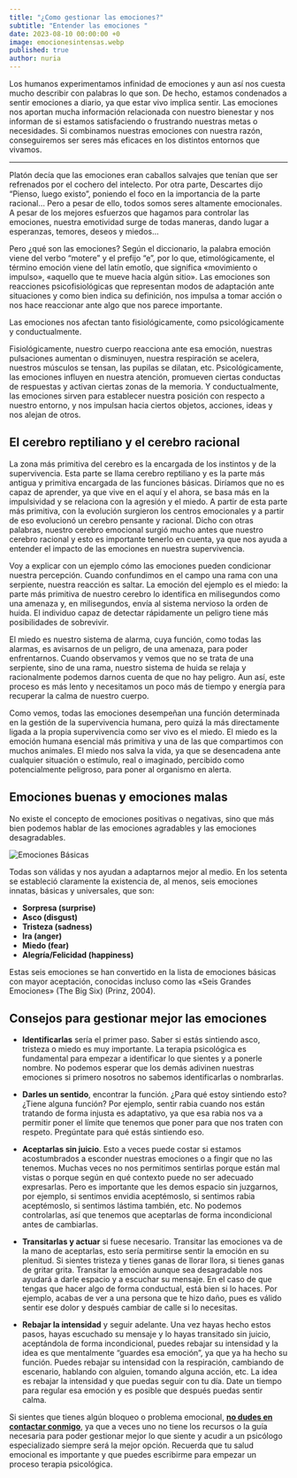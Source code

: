 ```yaml
---
title: "¿Como gestionar las emociones?"
subtitle: "Entender las emociones "
date: 2023-08-10 00:00:00 +0
image: emocionesintensas.webp
published: true
author: nuria
---
```


Los humanos experimentamos infinidad de emociones y aun así nos cuesta mucho describir con palabras lo que son. De hecho, estamos condenados a sentir emociones a diario, ya que estar vivo implica sentir. Las emociones nos aportan mucha información relacionada con nuestro bienestar y nos informan de si estamos satisfaciendo o frustrando nuestras metas o necesidades. Si combinamos nuestras emociones con nuestra razón, conseguiremos ser seres más eficaces en los distintos entornos que vivamos.

---

Platón decía que las emociones eran caballos salvajes que tenían que ser refrenados por el cochero del intelecto. Por otra parte, Descartes dijo “Pienso, luego existo”, poniendo el foco en la importancia de la parte racional… Pero a pesar de ello, todos somos seres altamente emocionales. A pesar de los mejores esfuerzos que hagamos para controlar las emociones, nuestra emotividad surge de todas maneras, dando lugar a esperanzas, temores, deseos y miedos…

Pero ¿qué son las emociones? Según el diccionario, la palabra emoción viene del verbo “motere” y el prefijo “e”, por lo que, etimológicamente, el término emoción viene del latín emotĭo, que significa «movimiento o impulso», «aquello que te mueve hacia algún sitio». Las emociones son reacciones psicofisiológicas que representan modos de adaptación ante situaciones y como bien indica su definición, nos impulsa a tomar acción o nos hace reaccionar ante algo que nos parece importante.

Las emociones nos afectan tanto fisiológicamente, como psicológicamente y conductualmente.

Fisiológicamente, nuestro cuerpo reacciona ante esa emoción, nuestras pulsaciones aumentan o disminuyen, nuestra respiración se acelera, nuestros músculos se tensan, las pupilas se dilatan, etc. Psicológicamente, las emociones influyen en nuestra atención, promueven ciertas conductas de respuestas y activan ciertas zonas de la memoria. Y conductualmente, las emociones sirven para establecer nuestra posición con respecto a nuestro entorno, y nos impulsan hacia ciertos objetos, acciones, ideas y nos alejan de otros.

## El cerebro reptiliano y el cerebro racional

La zona más primitiva del cerebro es la encargada de los instintos y de la supervivencia. Esta parte se llama cerebro reptiliano y es la parte más antigua y primitiva encargada de las funciones básicas. Diríamos que no es capaz de aprender, ya que vive en el aquí y el ahora, se basa más en la impulsividad y se relaciona con la agresión y el miedo. A partir de esta parte más primitiva, con la evolución surgieron los centros emocionales y a partir de eso evolucionó un cerebro pensante y racional. Dicho con otras palabras, nuestro cerebro emocional surgió mucho antes que nuestro cerebro racional y esto es importante tenerlo en cuenta, ya que nos ayuda a entender el impacto de las emociones en nuestra supervivencia.

Voy a explicar con un ejemplo cómo las emociones pueden condicionar nuestra percepción. Cuando confundimos en el campo una rama con una serpiente, nuestra reacción es saltar. La emoción del ejemplo es el miedo: la parte más primitiva de nuestro cerebro lo identifica en milisegundos como una amenaza y, en milisegundos, envía al sistema nervioso la orden de huida. El individuo capaz de detectar rápidamente un peligro tiene más posibilidades de sobrevivir.

El miedo es nuestro sistema de alarma, cuya función, como todas las alarmas, es avisarnos de un peligro, de una amenaza, para poder enfrentarnos. Cuando observamos y vemos que no se trata de una serpiente, sino de una rama, nuestro sistema de huida se relaja y racionalmente podemos darnos cuenta de que no hay peligro. Aun así, este proceso es más lento y necesitamos un poco más de tiempo y energía para recuperar la calma de nuestro cuerpo.

Como vemos, todas las emociones desempeñan una función determinada en la gestión de la supervivencia humana, pero quizá la más directamente ligada a la propia supervivencia como ser vivo es el miedo. El miedo es la emoción humana esencial más primitiva y una de las que compartimos con muchos animales. El miedo nos salva la vida, ya que se desencadena ante cualquier situación o estímulo, real o imaginado, percibido como potencialmente peligroso, para poner al organismo en alerta.

## Emociones buenas y emociones malas

No existe el concepto de emociones positivas o negativas, sino que más bien podemos hablar de las emociones agradables y las emociones desagradables.

![Emociones Básicas](emocionesbasica.webp)

Todas son válidas y nos ayudan a adaptarnos mejor al medio. En los setenta se estableció claramente la existencia de, al menos, seis emociones innatas, básicas y universales, que son:

- **Sorpresa (surprise)**
- **Asco (disgust)**
- **Tristeza (sadness)**
- **Ira (anger)**
- **Miedo (fear)**
- **Alegría/Felicidad (happiness)**

Estas seis emociones se han convertido en la lista de emociones básicas con mayor aceptación, conocidas incluso como las «Seis Grandes Emociones» (The Big Six) (Prinz, 2004).

## Consejos para gestionar mejor las emociones

- **Identificarlas** sería el primer paso. Saber si estás sintiendo asco, tristeza o miedo es muy importante. La terapia psicológica es fundamental para empezar a identificar lo que sientes y a ponerle nombre. No podemos esperar que los demás adivinen nuestras emociones si primero nosotros no sabemos identificarlas o nombrarlas.

- **Darles un sentido**, encontrar la función. ¿Para qué estoy sintiendo esto? ¿Tiene alguna función? Por ejemplo, sentir rabia cuando nos están tratando de forma injusta es adaptativo, ya que esa rabia nos va a permitir poner el límite que tenemos que poner para que nos traten con respeto. Pregúntate para qué estás sintiendo eso.

- **Aceptarlas sin juicio**. Esto a veces puede costar si estamos acostumbrados a esconder nuestras emociones o a fingir que no las tenemos. Muchas veces no nos permitimos sentirlas porque están mal vistas o porque según en qué contexto puede no ser adecuado expresarlas. Pero es importante que les demos espacio sin juzgarnos, por ejemplo, si sentimos envidia aceptémoslo, si sentimos rabia aceptémoslo, si sentimos lástima también, etc. No podemos controlarlas, así que tenemos que aceptarlas de forma incondicional antes de cambiarlas.

- **Transitarlas y actuar** si fuese necesario. Transitar las emociones va de la mano de aceptarlas, esto sería permitirse sentir la emoción en su plenitud. Si sientes tristeza y tienes ganas de llorar llora, si tienes ganas de gritar grita. Transitar la emoción aunque sea desagradable nos ayudará a darle espacio y a escuchar su mensaje. En el caso de que tengas que hacer algo de forma conductual, está bien si lo haces. Por ejemplo, acabas de ver a una persona que te hizo daño, pues es válido sentir ese dolor y después cambiar de calle si lo necesitas.

- **Rebajar la intensidad** y seguir adelante. Una vez hayas hecho estos pasos, hayas escuchado su mensaje y lo hayas transitado sin juicio, aceptándola de forma incondicional, puedes rebajar su intensidad y la idea es que mentalmente “guardes esa emoción”, ya que ya ha hecho su función. Puedes rebajar su intensidad con la respiración, cambiando de escenario, hablando con alguien, tomando alguna acción, etc. La idea es rebajar la intensidad y que puedas seguir con tu día. Date un tiempo para regular esa emoción y es posible que después puedas sentir calma.

Si sientes que tienes algún bloqueo o problema emocional, [**no dudes en contactar conmigo**](https://www.nurialeon.com/contacto/), ya que a veces uno no tiene los recursos o la guía necesaria para poder gestionar mejor lo que siente y acudir a un psicólogo especializado siempre será la mejor opción. Recuerda que tu salud emocional es importante y que puedes escribirme para empezar un proceso terapia psicológica.
